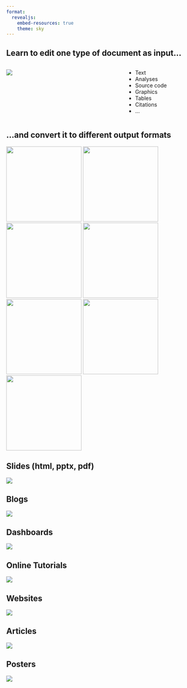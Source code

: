 ```yaml
---
format:
  revealjs:
    embed-resources: true
    theme: sky
---
```


## Learn to edit one type of document as input...

:::: {.columns}

::: {.column width="40%"}
![](resources/pictures/qmd.png){fig-align=center}
:::


::: {.column width="20%"}

:::

::: {.column width="40%"}

- Text
- Analyses
- Source code
- Graphics
- Tables
- Citations
- ...

:::

::::

## ...and convert it to different output formats

::: r-stack
![](resources/pictures/Slides.png){height="200"}
![](resources/pictures/blogs.png){height="200"}
![](resources/pictures/dashboard.png){height="200"}
![](resources/pictures/tutorials.png){height="200"}
![](resources/pictures/websites.png){height="200"}
![](resources/pictures/article.png){height="200"}
![](resources/pictures/betterposterport.png){height="200"}
:::

## Slides (html, pptx, pdf)

![](resources/pictures/Slides.png){fig-align=center}

## Blogs

![](resources/pictures/blogs.png){fig-align=center}

## Dashboards

![](resources/pictures/dashboard.png){fig-align=center}

## Online Tutorials

![](resources/pictures/tutorials.png){fig-align=center}

## Websites

![](resources/pictures/websites.png){fig-align=center}

## Articles

![](resources/pictures/article.png){fig-align=center}

## Posters

![](resources/pictures/betterposterport.png){fig-align=center}
